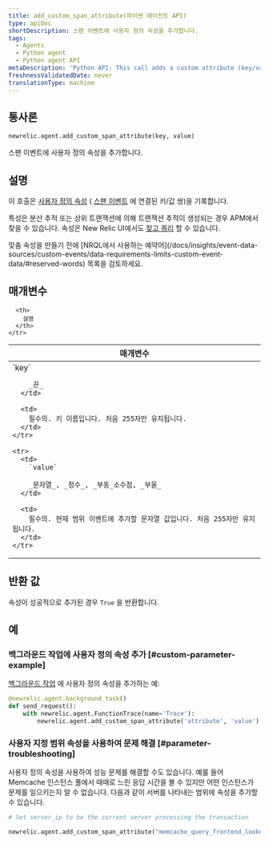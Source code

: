```yaml
---
title: add_custom_span_attribute(파이썬 에이전트 API)
type: apiDoc
shortDescription: 스팬 이벤트에 사용자 정의 속성을 추가합니다.
tags:
  - Agents
  - Python agent
  - Python agent API
metaDescription: 'Python API: This call adds a custom attribute (key/value pair) to a transaction.'
freshnessValidatedDate: never
translationType: machine
---
```


## 통사론

```py
newrelic.agent.add_custom_span_attribute(key, value)
```

스팬 이벤트에 사용자 정의 속성을 추가합니다.

## 설명

이 호출은 [사용자 정의 속성](/docs/accounts-partnerships/education/getting-started-new-relic/glossary#attribute) ( [스팬 이벤트](/docs/using-new-relic/welcome-new-relic/get-started/glossary#span) 에 연결된 키/값 쌍)을 기록합니다.

특성은 분산 추적 또는 상위 트랜잭션에 의해 트랜잭션 추적이 생성되는 경우 APM에서 찾을 수 있습니다. 속성은 New Relic UI에서도 [찾고 쿼리](/docs/query-your-data/explore-query-data/explore-data/introduction-querying-new-relic-data) 할 수 있습니다.

<Callout variant="important">
  맞춤 속성을 만들기 전에 [NRQL에서 사용하는 예약어](/docs/insights/event-data-sources/custom-events/data-requirements-limits-custom-event-data/#reserved-words) 목록을 검토하세요.
</Callout>

## 매개변수

<table>
  <thead>
    <tr>
      <th width="25%">
        매개변수
      </th>

      <th>
        설명
      </th>
    </tr>
  </thead>

  <tbody>
    <tr>
      <td>
        `key`

        _끈_
      </td>

      <td>
        필수의. 키 이름입니다. 처음 255자만 유지됩니다.
      </td>
    </tr>

    <tr>
      <td>
        `value`

        _문자열_, _정수_, _부동_소수점, _부울_
      </td>

      <td>
        필수의. 현재 범위 이벤트에 추가할 문자열 값입니다. 처음 255자만 유지됩니다.
      </td>
    </tr>
  </tbody>
</table>

## 반환 값

속성이 성공적으로 추가된 경우 `True` 을 반환합니다.

## 예

### 백그라운드 작업에 사용자 정의 속성 추가 [#custom-parameter-example]

[백그라운드 작업](/docs/agents/python-agent/python-agent-api/background_task) 에 사용자 정의 속성을 추가하는 예:

```py
@newrelic.agent.background_task()
def send_request():
    with newrelic.agent.FunctionTrace(name='Trace'):
        newrelic.agent.add_custom_span_attribute('attribute', 'value')
```

### 사용자 지정 범위 속성을 사용하여 문제 해결 [#parameter-troubleshooting]

사용자 정의 속성을 사용하여 성능 문제를 해결할 수도 있습니다. 예를 들어 Memcache 인스턴스 풀에서 때때로 느린 응답 시간을 볼 수 있지만 어떤 인스턴스가 문제를 일으키는지 알 수 없습니다. 다음과 같이 서버를 나타내는 범위에 속성을 추가할 수 있습니다.

```py
# Set server_ip to be the current server processing the transaction

newrelic.agent.add_custom_span_attribute("memcache_query_frontend_lookup", server_ip)
```